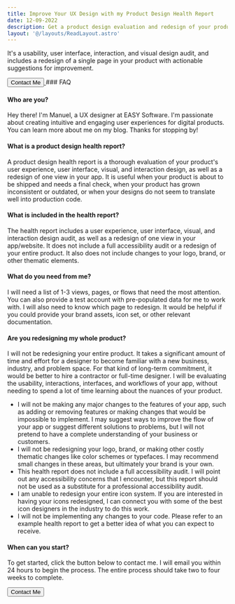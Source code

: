 ```yaml
---
title: Improve Your UX Design with my Product Design Health Report
date: 12-09-2022
description: Get a product design evaluation and redesign of your product's design with my health report.
layout: '@/layouts/ReadLayout.astro'
---
```


It's a usability, user interface, interaction, and visual design audit, and includes a redesign of a single page in your product with actionable suggestions for improvement.


<a class="no-underline" href='../contact'>
    <button class="not-prose no-underline relative inline-flex items-center justify-center p-0.5 mb-2 mr-2 overflow-hidden text-sm font-medium text-gray-900 rounded-lg group bg-gradient-to-br from-purple-600 to-blue-500 group-hover:from-purple-600 group-hover:to-blue-500 hover:text-white dark:text-white focus:ring-4 focus:outline-none focus:ring-blue-300 dark:focus:ring-blue-800">
      <span class="no-underline relative px-5 py-2.5 transition-all ease-in duration-75 bg-white dark:bg-gray-900 rounded-md group-hover:bg-opacity-0">
          Contact Me
      </span>
    </button>
  </a>
### FAQ

#### Who are you? 
Hey there! I'm Manuel, a UX designer at EASY Software. I'm passionate about creating intuitive and engaging user experiences for digital products. You can learn more about me on my blog. Thanks for stopping by!

#### What is a product design health report?
A product design health report is a thorough evaluation of your product's user experience, user interface, visual, and interaction design, as well as a redesign of one view in your app. It is useful when your product is about to be shipped and needs a final check, when your product has grown inconsistent or outdated, or when your designs do not seem to translate well into production code.

#### What is included in the health report?
The health report includes a user experience, user interface, visual, and interaction design audit, as well as a redesign of one view in your app/website. It does not include a full accessibility audit or a redesign of your entire product. It also does not include changes to your logo, brand, or other thematic elements.

#### What do you need from me?
I will need a list of 1-3 views, pages, or flows that need the most attention. You can also provide a test account with pre-populated data for me to work with. I will also need to know which page to redesign. It would be helpful if you could provide your brand assets, icon set, or other relevant documentation.

#### Are you redesigning my whole product?
I will not be redesigning your entire product. It takes a significant amount of time and effort for a designer to become familiar with a new business, industry, and problem space. For that kind of long-term commitment, it would be better to hire a contractor or full-time designer. I will be evaluating the usability, interactions, interfaces, and workflows of your app, without needing to spend a lot of time learning about the nuances of your product.

- I will not be making any major changes to the features of your app, such as adding or removing features or making changes that would be impossible to implement. I may suggest ways to improve the flow of your app or suggest different solutions to problems, but I will not pretend to have a complete understanding of your business or customers.
- I will not be redesigning your logo, brand, or making other costly thematic changes like color schemes or typefaces. I may recommend small changes in these areas, but ultimately your brand is your own.
- This health report does not include a full accessibility audit. I will point out any accessibility concerns that I encounter, but this report should not be used as a substitute for a professional accessibility audit.
- I am unable to redesign your entire icon system. If you are interested in having your icons redesigned, I can connect you with some of the best icon designers in the industry to do this work.
- I will not be implementing any changes to your code. Please refer to an example health report to get a better idea of what you can expect to receive.

#### When can you start?
To get started, click the button below to contact me. I will email you within 24 hours to begin the process. The entire process should take two to four weeks to complete.

  <a class="no-underline" href='../contact'>
    <button class="not-prose no-underline relative inline-flex items-center justify-center p-0.5 mb-2 mr-2 overflow-hidden text-sm font-medium text-gray-900 rounded-lg group bg-gradient-to-br from-purple-600 to-blue-500 group-hover:from-purple-600 group-hover:to-blue-500 hover:text-white dark:text-white focus:ring-4 focus:outline-none focus:ring-blue-300 dark:focus:ring-blue-800">
      <span class="no-underline relative px-5 py-2.5 transition-all ease-in duration-75 bg-white dark:bg-gray-900 rounded-md group-hover:bg-opacity-0">
          Contact Me
      </span>
    </button>
  </a>
